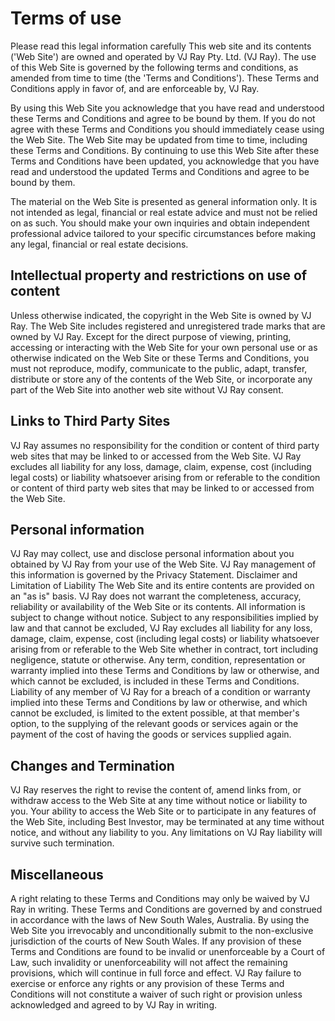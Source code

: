 # Terms of use

Please read this legal information carefully This web site and its contents ('Web Site') are owned and operated by VJ Ray Pty. Ltd. (VJ Ray). The use of this Web Site is governed by the following terms and conditions, as amended from time to time (the 'Terms and Conditions'). These Terms and Conditions apply in favor of, and are enforceable by, VJ Ray.

By using this Web Site you acknowledge that you have read and understood these Terms and Conditions and agree to be bound by them. If you do not agree with these Terms and Conditions you should immediately cease using the Web Site. The Web Site may be updated from time to time, including these Terms and Conditions. By continuing to use this Web Site after these Terms and Conditions have been updated, you acknowledge that you have read and understood the updated Terms and Conditions and agree to be bound by them.

The material on the Web Site is presented as general information only. It is not intended as legal, financial or real estate advice and must not be relied on as such. You should make your own inquiries and obtain independent professional advice tailored to your specific circumstances before making any legal, financial or real estate decisions.

## Intellectual property and restrictions on use of content

Unless otherwise indicated, the copyright in the Web Site is owned by VJ Ray. The Web Site includes registered and unregistered trade marks that are owned by VJ Ray. Except for the direct purpose of viewing, printing, accessing or interacting with the Web Site for your own personal use or as otherwise indicated on the Web Site or these Terms and Conditions, you must not reproduce, modify, communicate to the public, adapt, transfer, distribute or store any of the contents of the Web Site, or incorporate any part of the Web Site into another web site without VJ Ray consent.

## Links to Third Party Sites

VJ Ray assumes no responsibility for the condition or content of third party web sites that may be linked to or accessed from the Web Site. VJ Ray excludes all liability for any loss, damage, claim, expense, cost (including legal costs) or liability whatsoever arising from or referable to the condition or content of third party web sites that may be linked to or accessed from the Web Site.

## Personal information

VJ Ray may collect, use and disclose personal information about you obtained by VJ Ray from your use of the Web Site. VJ Ray management of this information is governed by the Privacy Statement. Disclaimer and Limitation of Liability The Web Site and its entire contents are provided on an "as is" basis. VJ Ray does not warrant the completeness, accuracy, reliability or availability of the Web Site or its contents. All information is subject to change without notice. Subject to any responsibilities implied by law and that cannot be excluded, VJ Ray excludes all liability for any loss, damage, claim, expense, cost (including legal costs) or liability whatsoever arising from or referable to the Web Site whether in contract, tort including negligence, statute or otherwise. Any term, condition, representation or warranty implied into these Terms and Conditions by law or otherwise, and which cannot be excluded, is included in these Terms and Conditions. Liability of any member of VJ Ray for a breach of a condition or warranty implied into these Terms and Conditions by law or otherwise, and which cannot be excluded, is limited to the extent possible, at that member's option, to the supplying of the relevant goods or services again or the payment of the cost of having the goods or services supplied again.

## Changes and Termination

VJ Ray reserves the right to revise the content of, amend links from, or withdraw access to the Web Site at any time without notice or liability to you. Your ability to access the Web Site or to participate in any features of the Web Site, including Best Investor, may be terminated at any time without notice, and without any liability to you. Any limitations on VJ Ray liability will survive such termination.

## Miscellaneous

A right relating to these Terms and Conditions may only be waived by VJ Ray in writing. These Terms and Conditions are governed by and construed in accordance with the laws of New South Wales, Australia. By using the Web Site you irrevocably and unconditionally submit to the non-exclusive jurisdiction of the courts of New South Wales. If any provision of these Terms and Conditions are found to be invalid or unenforceable by a Court of Law, such invalidity or unenforceability will not affect the remaining provisions, which will continue in full force and effect. VJ Ray failure to exercise or enforce any rights or any provision of these Terms and Conditions will not constitute a waiver of such right or provision unless acknowledged and agreed to by VJ Ray in writing.